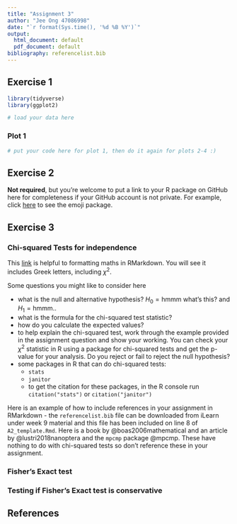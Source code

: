 ```yaml
---
title: "Assignment 3"
author: "Jee Ong 47086998"
date: "`r format(Sys.time(), '%d %B %Y')`"
output:
  html_document: default
  pdf_document: default
bibliography: referencelist.bib
---
```


## Exercise 1

```r
library(tidyverse)
library(ggplot2)

# load your data here
```

### Plot 1

```r

# put your code here for plot 1, then do it again for plots 2-4 :)

```



## Exercise 2

**Not required**, but you're welcome to put a link to your R package on GitHub here for completeness if your GitHub account is not private. For example, click [here](https://github.com/hadley/emo) to see the emoji package.


## Exercise 3

### Chi-squared Tests for independence

This [link](https://rpruim.github.io/s341/S19/from-class/MathinRmd.html) is helpful to formatting maths in RMarkdown. You will see it includes Greek letters, including $\chi^2$. 

Some questions you might like to consider here

- what is the null and alternative hypothesis? $H_0=\text{hmmm what's this?}$ and $H_1=\text{hmmm..}$
- what is the formula for the chi-squared test statistic?
- how do you calculate the expected values?
- to help explain the chi-squared test, work through the example provided in the assignment question and show your working. You can check your $\chi^2$ statistic in R using a package for chi-squared tests and get the p-value for your analysis. Do you reject or fail to reject the null hypothesis?
- some packages in R that can do chi-squared tests:
    - `stats` 
    - `janitor` 
    - to get the citation for these packages, in the R console run `citation("stats")` or `citation("janitor")`
    
Here is an example of how to include references in your assignment in RMarkdown - the `referencelist.bib` file can be downloaded from iLearn under week 9 material and this file has been included on line 8 of `A2_template.Rmd`. Here is a book by @boas2006mathematical and an article by @lustri2018nanoptera and the `mpcmp` package @mpcmp. These have nothing to do with chi-squared tests so don't reference these in your assignment.

### Fisher’s Exact test

### Testing if Fisher’s Exact test is conservative

## References
